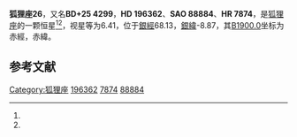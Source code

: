 {{Starbox begin
| name = 狐狸座26
}}
{{Starbox observe
| epoch = [[J2000.0|J2000.0]]
| constell = [[狐狸座|狐狸座]]<ref name=SIMBAD>{{cite web
 | url=http://simbad.u-strasbg.fr/simbad/sim-id?Ident=HR+7874
 | title=Pulsating variable Star
 | publisher=Centre de Données astronomiques de Strasbourg
 | work=SIMBAD
 | accessdate=2012-07-13
 | archive-date=2020-02-02
 | archive-url=https://web.archive.org/web/20200202113429/http://simbad.u-strasbg.fr/simbad/sim-id?Ident=HR+7874
 | dead-url=no
 }}</ref><ref name=DATA>{{cite web
 | url=http://vizier.u-strasbg.fr/viz-bin/VizieR-5?-out.add=.&-source=5050&-corr=PK=HR&-out.max=9999&HR=7874
 | title=VizieR Detailed Page
 | accessdate=2012-07-13
 | archive-date=2019-10-12
 | archive-url=https://web.archive.org/web/20191012020947/http://vizier.u-strasbg.fr/viz-bin/VizieR-5?-out.add=.&-source=5050&-corr=PK=HR&-out.max=9999&HR=7874
 }}</ref>
| 星官 = 
| ra = {{RA|20|36|8.3}}<ref name=SIMBAD /><ref name=DATA />
| dec = {{DEC|+25|52|57}}<ref name=SIMBAD /><ref name=DATA />
| appmag_v = 6.41<ref name=SIMBAD /><ref name=DATA />
}}
{{Starbox character
| class = A5III<ref name=SIMBAD /><ref name=DATA />
| b-v = 0.21<ref name=SIMBAD /><ref name=DATA />
| u-b = 0.16<ref name=SIMBAD /><ref name=DATA />
| r-i = <ref name=SIMBAD /><ref name=DATA />
| variable = 
}}
{{Starbox astrometry
| radial_v = 0.16
| prop_mo_ra = -19
| parallax = 
| p_error = 
}}
{{Starbox catalog
| names =BD+25 4299，[[SAO星表|SAO]] 88884，[[HD星表|HD]] 196362，[[HR星表|HR]] 7874}}
{{Starbox reference |Simbad=HR+7874}}
{{Starbox end}}

'''狐狸座26'''，又名'''BD+25 4299'''，'''HD 196362'''、'''SAO 88884'''、'''HR 7874'''，是[[狐狸座|狐狸座]]的一颗恒星<ref name=SIMBAD /><ref name=DATA />，视星等为6.41，位于[[銀道座標系|銀經]]68.13，[[銀道座標系|銀緯]]-8.87，其[[B1900.0|B1900.0]]坐标为赤經{{RA|20|31|51.1}}，赤緯{{DEC|+25|-8.87|8}}。

== 参考文献 ==
{{reflist}}

{{star-stub}}

{{狐狸座恒星}}
{{星官|天津|9|40}}
[[Category:狐狸座|Category:狐狸座]]
[[Category:HD和HDE天體|196362]]
[[Category:HR天體|7874]]
[[Category:SAO天體|88884]]